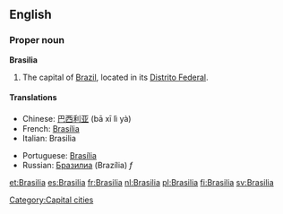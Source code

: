 {{wikipedia}}
==English==

===Proper noun===
'''Brasilia'''
# The capital of [[Brazil]], located in its [[Distrito Federal]].

====Translations====
{{top}}
*Chinese: [[巴西利亚]] (bā xī lì yà)
*French: [[Brasília]]
*Italian: Brasilia
{{mid}}
*Portuguese: [[Brasília]]
*Russian: [[Бразилиа]] (Brazília) ''f''
{{bottom}}

[[Category:Capital cities]]

[[et:Brasilia]]
[[es:Brasilia]]
[[fr:Brasilia]]
[[nl:Brasilia]]
[[pl:Brasilia]]
[[fi:Brasilia]]
[[sv:Brasilia]]
